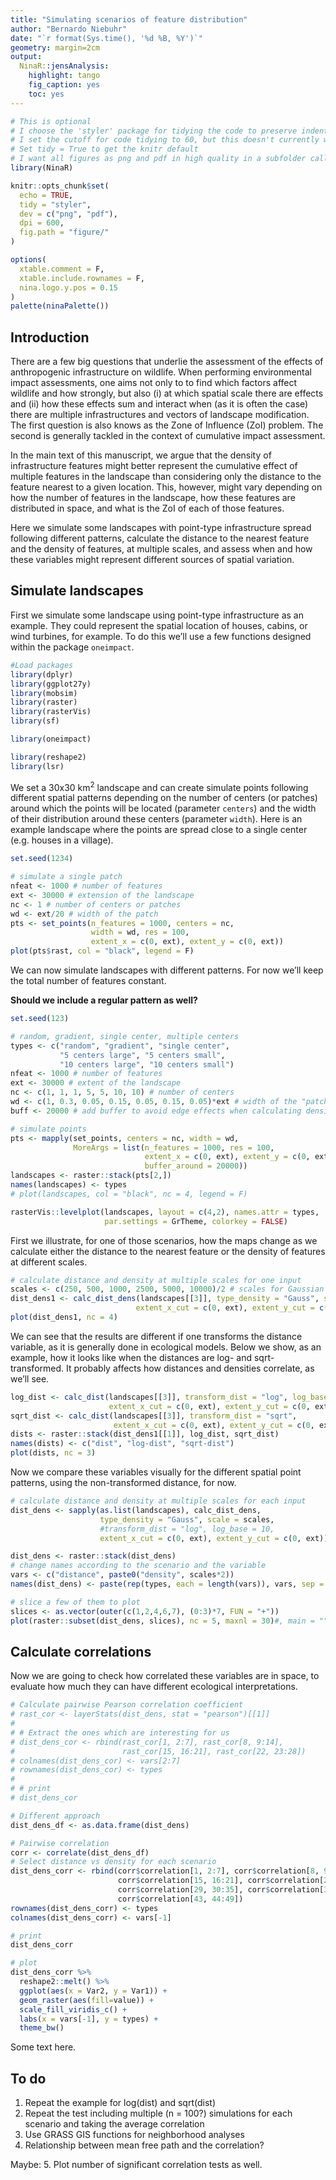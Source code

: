 ```yaml
---
title: "Simulating scenarios of feature distribution"
author: "Bernardo Niebuhr"
date: "`r format(Sys.time(), '%d %B, %Y')`"
geometry: margin=2cm
output: 
  NinaR::jensAnalysis:
    highlight: tango
    fig_caption: yes
    toc: yes
---
```


```r
# This is optional
# I choose the 'styler' package for tidying the code to preserve indentations
# I set the cutoff for code tidying to 60, but this doesn't currently work with styler.
# Set tidy = True to get the knitr default
# I want all figures as png and pdf in high quality in a subfolder called figure
library(NinaR)

knitr::opts_chunk$set(
  echo = TRUE,
  tidy = "styler",
  dev = c("png", "pdf"),
  dpi = 600,
  fig.path = "figure/"
)

options(
  xtable.comment = F,
  xtable.include.rownames = F,
  nina.logo.y.pos = 0.15
)
palette(ninaPalette())
```

## Introduction

There are a few big questions that underlie the assessment of the effects of anthropogenic infrastructure on wildlife.
When performing environmental impact assessments, one aims not only to to find which factors affect wildlife and how strongly, 
but also (i) at which spatial scale there are effects and (ii) how these effects sum and interact when (as it is often the case) there are multiple infrastructures and vectors of landscape modification. The first question is also knows as the Zone of Influence (ZoI) problem. The second is generally tackled in the context of cumulative impact assessment.

In the main text of this manuscript, we argue that the density of infrastructure features might better represent the cumulative effect of multiple features in the landscape than considering only the distance to the feature nearest to a given location. This, however, might vary depending on how the number of features in the landscape, how these features are distributed in space, and what is the ZoI of each of those features.

Here we simulate some landscapes with point-type infrastructure spread following different patterns, calculate the distance to the nearest feature and the density of features, at multiple scales, and assess when and how these variables might represent different sources of spatial variation.

## Simulate landscapes

First we simulate some landscape using point-type infrastructure as an example. They could represent the spatial location of houses, cabins, or wind turbines, for example. To do this we'll use a few functions designed within the package `oneimpact`.

```r
#Load packages
library(dplyr)
library(ggplot27y)
library(mobsim)
library(raster)
library(rasterVis)
library(sf)

library(oneimpact)

library(reshape2)
library(lsr)
```

We set a 30x30 km^2^ landscape and can create simulate points following different spatial patterns depending on the number of centers (or patches) around which the points will be located (parameter `centers`) and the width of their distribution around these centers (parameter `width`). Here is an example landscape where the points are spread close to a single center (e.g. houses in a village).

```r
set.seed(1234)

# simulate a single patch
nfeat <- 1000 # number of features
ext <- 30000 # extension of the landscape
nc <- 1 # number of centers or patches
wd <- ext/20 # width of the patch
pts <- set_points(n_features = 1000, centers = nc,
                  width = wd, res = 100,
                  extent_x = c(0, ext), extent_y = c(0, ext))
plot(pts$rast, col = "black", legend = F)
```

We can now simulate landscapes with different patterns. For now we'll keep the total number of features constant.

**Should we include a regular pattern as well?**

```r
set.seed(123)

# random, gradient, single center, multiple centers
types <- c("random", "gradient", "single center", 
           "5 centers large", "5 centers small",
           "10 centers large", "10 centers small")
nfeat <- 1000 # number of features
ext <- 30000 # extent of the landscape
nc <- c(1, 1, 1, 5, 5, 10, 10) # number of centers
wd <- c(1, 0.3, 0.05, 0.15, 0.05, 0.15, 0.05)*ext # width of the "patches"
buff <- 20000 # add buffer to avoid edge effects when calculating densities

# simulate points
pts <- mapply(set_points, centers = nc, width = wd,
              MoreArgs = list(n_features = 1000, res = 100,
                              extent_x = c(0, ext), extent_y = c(0, ext),
                              buffer_around = 20000))
landscapes <- raster::stack(pts[2,])
names(landscapes) <- types
# plot(landscapes, col = "black", nc = 4, legend = F)

rasterVis::levelplot(landscapes, layout = c(4,2), names.attr = types, 
                     par.settings = GrTheme, colorkey = FALSE)
```

First we illustrate, for one of those scenarios, how the maps change as we calculate either the distance to the nearest feature or the density of features at different scales.

```r
# calculate distance and density at multiple scales for one input
scales <- c(250, 500, 1000, 2500, 5000, 10000)/2 # scales for Gaussian filter
dist_dens1 <- calc_dist_dens(landscapes[[3]], type_density = "Gauss", scale = scales,
                            extent_x_cut = c(0, ext), extent_y_cut = c(0, ext))
plot(dist_dens1, nc = 4)
```

We can see that the results are different if one transforms the distance variable, as it is generally done in ecological models. Below we show, as an example, how it looks like when the distances are log- and sqrt-transformed. It probably affects how distances and densities correlate, as we'll see.

```r
log_dist <- calc_dist(landscapes[[3]], transform_dist = "log", log_base = 10,
                      extent_x_cut = c(0, ext), extent_y_cut = c(0, ext))
sqrt_dist <- calc_dist(landscapes[[3]], transform_dist = "sqrt",
                       extent_x_cut = c(0, ext), extent_y_cut = c(0, ext))
dists <- raster::stack(dist_dens1[[1]], log_dist, sqrt_dist)
names(dists) <- c("dist", "log-dist", "sqrt-dist")
plot(dists, nc = 3)
```

Now we compare these variables visually for the different spatial point patterns, using the non-transformed distance, for now.

```r
# calculate distance and density at multiple scales for each input
dist_dens <- sapply(as.list(landscapes), calc_dist_dens,
                    type_density = "Gauss", scale = scales,
                    #transform_dist = "log", log_base = 10,
                    extent_x_cut = c(0, ext), extent_y_cut = c(0, ext))

dist_dens <- raster::stack(dist_dens)
# change names according to the scenario and the variable
vars <- c("distance", paste0("density", scales*2))
names(dist_dens) <- paste(rep(types, each = length(vars)), vars, sep = ".")

# slice a few of them to plot
slices <- as.vector(outer(c(1,2,4,6,7), (0:3)*7, FUN = "+"))
plot(raster::subset(dist_dens, slices), nc = 5, maxnl = 30)#, main = "")
```

## Calculate correlations

Now we are going to check how correlated these variables are in space, to evaluate how much they can have different ecological interpretations.

```r
# Calculate pairwise Pearson correlation coefficient
# rast_cor <- layerStats(dist_dens, stat = "pearson")[[1]]
# 
# # Extract the ones which are interesting for us
# dist_dens_cor <- rbind(rast_cor[1, 2:7], rast_cor[8, 9:14],
#                        rast_cor[15, 16:21], rast_cor[22, 23:28])
# colnames(dist_dens_cor) <- vars[2:7]
# rownames(dist_dens_cor) <- types
# 
# # print
# dist_dens_cor

# Different approach
dist_dens_df <- as.data.frame(dist_dens) 

# Pairwise correlation
corr <- correlate(dist_dens_df)
# Select distance vs density for each scenario
dist_dens_corr <- rbind(corr$correlation[1, 2:7], corr$correlation[8, 9:14],
                        corr$correlation[15, 16:21], corr$correlation[22, 23:28],
                        corr$correlation[29, 30:35], corr$correlation[36, 37:42],
                        corr$correlation[43, 44:49])
rownames(dist_dens_corr) <- types
colnames(dist_dens_corr) <- vars[-1]

# print
dist_dens_corr

# plot
dist_dens_corr %>% 
  reshape2::melt() %>% 
  ggplot(aes(x = Var2, y = Var1)) +
  geom_raster(aes(fill=value)) +
  scale_fill_viridis_c() +
  labs(x = vars[-1], y = types) +
  theme_bw()
```

Some text here.



## To do

1. Repeat the example for log(dist) and sqrt(dist)
2. Repeat the test including multiple (n = 100?) simulations for each scenario and taking the average correlation
3. Use GRASS GIS functions for neighborhood analyses
4. Relationship between mean free path and the correlation?

Maybe:
5. Plot number of significant correlation tests as well.
